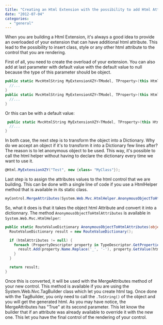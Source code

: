 ```yaml
---
title: "Creating an Html Extension with the possibility to add Html Attribute with HtmlHelper.AnonymousObjectToHtmlAttributes"
date: "2012-07-04"
categories: 
  - "general"
---
```


When you are building a Html Extension, it's always a good idea to provide an overloaded of your extension that can have additional html attribute. This lead to the possibility to insert class, style or any other html attribute to the control that you are rendering.

First of all, you need to create the overload of your extension. You can also add at last parameter with default value with the default value to null because the type of this parameter should be object.


```csharp
public static MvcHtmlString MyExtensionXZY<TModel, TProperty>(this HtmlHelper<TModel> htmlHelper, string anyThing) { 
  //... 
} 
public static MvcHtmlString MyExtensionXZY<TModel, TProperty>(this HtmlHelper<TModel> htmlHelper, string anyThing, object htmlAttributes) { 
  //... 
} 
```

Or this can be with a default value: 

```csharp
 public static MvcHtmlString MyExtensionXZY<TModel, TProperty>(this HtmlHelper<TModel> htmlHelper, string anyThing, object htmlAttributes=null) { 
  //... 
} 
```

In both case, the next step is to transform the object into a Dictionary. Why do we accept an object if it's to transform it into a Dictionary few lines after? The reason is to let anonymous object to be used. This way, it's possible to call the html helper without having to declare the dictionary every time we want to use it.


```csharp
@Html.MyExtensionXZY("Test", new {class= "MyClass"}); 
```

Last step is to assign the attributes values to the html control that we are building. This can be done with a single line of code if you use a HtmlHelper method that is available in its static class.


```csharp
myControl.MergeAttributes(System.Web.Mvc.HtmlHelper.AnonymousObjectToHtmlAttributes(htmlAttributes), true); 
```

So, what it does is that it takes the object html Attribute and convert it into a dictionnary. The method `AnonymousObjectToHtmlAttributes` is available in `System.Web.Mvc.HtmlHelper`: 

```csharp
public static RouteValueDictionary AnonymousObjectToHtmlAttributes(object htmlAttributes) { 
  RouteValueDictionary result = new RouteValueDictionary();

  if (htmlAttributes != null) {
    foreach (PropertyDescriptor property in TypeDescriptor.GetProperties(htmlAttributes)) { 
      result.Add(property.Name.Replace('_', '-'), property.GetValue(htmlAttributes)); 
    } 
  }

  return result; 
} 
```

Once this is converted, it will be used with the MergeAttributes method of your new control. This method is available if you are using the System.Web.Nvc.TagBuilder class which let you create html tag. Once done with the TagBuilder, you only need to call the `.ToString()` of the object and you will get the generated html. As you may have notice, the MergeAttributes has "True" at its second parameter. This let know the builder that if an attribute was already available to override it with the new one. This let you have the final control of the rendering of your control.
